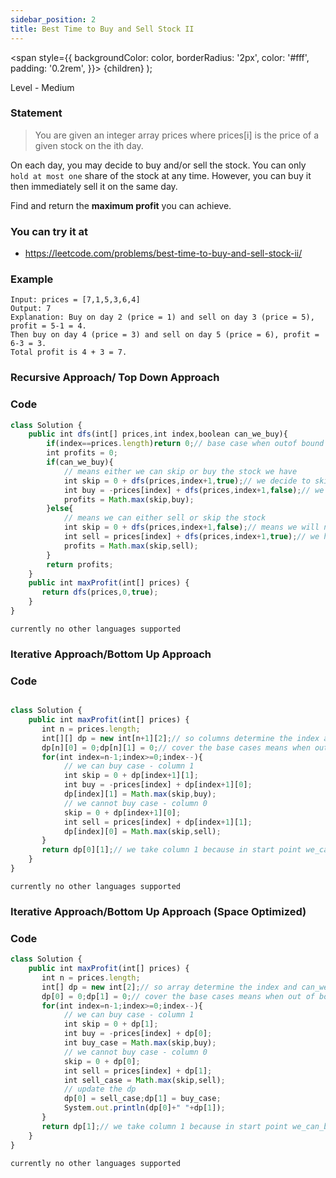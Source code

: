 ```yaml
---
sidebar_position: 2
title: Best Time to Buy and Sell Stock II 
---
```



  <span
    style={{
      backgroundColor: color,
      borderRadius: '2px',
      color: '#fff',
      padding: '0.2rem',
    }}>
    {children}
  </span>
);

Level - <Highlight color="#fece2f">Medium</Highlight>

### Statement

> You are given an integer array prices where prices[i] is the price of a given stock on the ith day.

On each day, you may decide to buy and/or sell the stock. You can only `hold at most one` share of the stock at any time. However, you can buy it then immediately sell it on the same day.

Find and return the **maximum profit** you can achieve.

### You can try it at

- https://leetcode.com/problems/best-time-to-buy-and-sell-stock-ii/

### Example

```
Input: prices = [7,1,5,3,6,4]
Output: 7
Explanation: Buy on day 2 (price = 1) and sell on day 3 (price = 5), profit = 5-1 = 4.
Then buy on day 4 (price = 3) and sell on day 5 (price = 6), profit = 6-3 = 3.
Total profit is 4 + 3 = 7.

```

### Recursive Approach/ Top Down Approach


### Code

<Tabs>
<TabItem value="java" label="Java">

```js
class Solution {
    public int dfs(int[] prices,int index,boolean can_we_buy){
        if(index==prices.length)return 0;// base case when outof bound then no profit
        int profits = 0;
        if(can_we_buy){
            // means either we can skip or buy the stock we have
            int skip = 0 + dfs(prices,index+1,true);// we decide to skip hence we still can buy and no contribution to profits
            int buy = -prices[index] + dfs(prices,index+1,false);// we decide to buy so till now profits reduce by prices[i]
            profits = Math.max(skip,buy);
        }else{
            // means we can either sell or skip the stock
            int skip = 0 + dfs(prices,index+1,false);// means we will not sell, we will hold 
            int sell = prices[index] + dfs(prices,index+1,true);// we have sold the stock, profit increased by prices[i] so now free to buy
            profits = Math.max(skip,sell);
        }
        return profits;
    }
    public int maxProfit(int[] prices) {
       return dfs(prices,0,true); 
    }
}

```

</TabItem>

<TabItem value="other" label="Other">

```
currently no other languages supported
```

</TabItem>

</Tabs>

### Iterative Approach/Bottom Up Approach

### Code

<Tabs>
<TabItem value="java" label="Java">

```js

class Solution {
    public int maxProfit(int[] prices) {
       int n = prices.length;
       int[][] dp = new int[n+1][2];// so columns determine the index and can_we_buy
       dp[n][0] = 0;dp[n][1] = 0;// cover the base cases means when out of bound then no profits
       for(int index=n-1;index>=0;index--){
            // we can buy case - column 1
            int skip = 0 + dp[index+1][1];
            int buy = -prices[index] + dp[index+1][0];
            dp[index][1] = Math.max(skip,buy);
            // we cannot buy case - column 0
            skip = 0 + dp[index+1][0];
            int sell = prices[index] + dp[index+1][1];
            dp[index][0] = Math.max(skip,sell);
       }
       return dp[0][1];// we take column 1 because in start point we_can_buy
    }
}
```

</TabItem>

<TabItem value="other" label="Other">

```
currently no other languages supported
```

</TabItem>

</Tabs>


### Iterative Approach/Bottom Up Approach (Space Optimized)

### Code

<Tabs>
<TabItem value="java" label="Java">

```js
class Solution {
    public int maxProfit(int[] prices) {
       int n = prices.length;
       int[] dp = new int[2];// so array determine the index and can_we_buy
       dp[0] = 0;dp[1] = 0;// cover the base cases means when out of bound then no profits
       for(int index=n-1;index>=0;index--){
            // we can buy case - column 1
            int skip = 0 + dp[1];
            int buy = -prices[index] + dp[0];
            int buy_case = Math.max(skip,buy);
            // we cannot buy case - column 0
            skip = 0 + dp[0];
            int sell = prices[index] + dp[1];
            int sell_case = Math.max(skip,sell);
            // update the dp
            dp[0] = sell_case;dp[1] = buy_case;
            System.out.println(dp[0]+" "+dp[1]);
       }
       return dp[1];// we take column 1 because in start point we_can_buy
    }
}

```

</TabItem>

<TabItem value="other" label="Other">

```
currently no other languages supported
```

</TabItem>

</Tabs>
